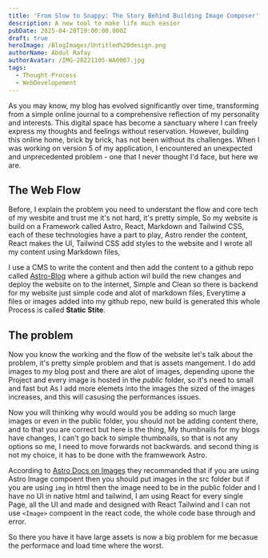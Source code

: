 ```yaml
---
title: 'From Slow to Snappy: The Story Behind Building Image Composer'
description: A new tool to make life much easier
pubDate: 2025-04-28T19:00:00.000Z
draft: true
heroImage: /BlogImages/Untitled%20design.png
authorName: Abdul Rafay
authorAvatar: /IMG-20221105-WA0007.jpg
tags:
  - Thought-Process
  - WebDevelopement
---
```


As you may know, my blog has evolved significantly over time, transforming from a simple online journal to a comprehensive reflection of my personality and interests. This digital space has become a sanctuary where I can freely express my thoughts and feelings without reservation. However, building this online home, brick by brick, has not been without its challenges. When I was working on version 5 of my application, I encountered an unexpected and unprecedented problem - one that I never thought I'd face, but here we are.

## The Web Flow

Before, I explain the problem you need to understant the flow and core tech of my wesbite and trust me it's not hard, it's pretty simple, So my website is build on a Framework called Astro, React, Markdown and Tailwind CSS, each of these technologies have a part to play, Astro render the content, React makes the UI, Tailwind CSS add styles to the website and I wrote all my content using Markdown files,

I use a CMS to write the content and then add the content to a github repo called  [Astro-Blog](https://github.com/rafay99-epic/Astro-Portfolio-Blog) where a github action wil build the new changes and deploy the website on to the internet, Simple and Clean so there is backend for my website just simple code and alot of markdown files, Everytime a files or images added into my github repo, new build is generated this whole Process is called **Static Stite**.

## The problem

Now you know the working and the flow of the website let's talk about the problem, it's pretty simple problem and that is assets mangement. I do add images to my blog post and there are alot of images, depending upone the Project and every image is hosted in the *public* folder, so it's need to small and fast but As I add more elemets into the images the sized of the images increases, and this will casusing the performances issues.

Now you will thinking why would would you be adding so much large images or even in the public folder, you should not be adding content there, and to that you are correct but here is the thing, My thumbnails for my blogs have changes, I can't go back to simple thumbnails, so that is not any options so me, I need to move forwards not backwards. and second thing is not my choice, it has to be done with the framwework Astro.

According to [Astro Docs on Images](https://docs.astro.build/en/guides/images/) they recommanded that if you are using Astro Image compoent then you should put images in the src folder but if you are using `img` in html then the image need to be in the public folder and I have no UI in native html and tailwind, I am using React for every single Page, all the UI and made and designed with React Tailwind and I can not use `<Image>` compoent in the react code, the whole code base through and error.

So there you have it have large assets is now a big problem for me becasue the performace and load time where the worst.
